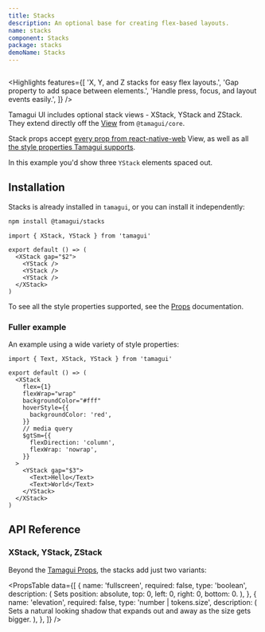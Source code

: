 ```yaml
---
title: Stacks
description: An optional base for creating flex-based layouts.
name: stacks
component: Stacks
package: stacks
demoName: Stacks
---
```


<HeroContainer>
  <StacksDemo />
</HeroContainer>

```tsx hero template=Stacks

```

<Highlights
  features={[
    'X, Y, and Z stacks for easy flex layouts.',
    'Gap property to add space between elements.',
    'Handle press, focus, and layout events easily.',
  ]}
/>

Tamagui UI includes optional stack views - XStack, YStack and ZStack. They extend directly off the [View](/docs/core/stack-and-text) from `@tamagui/core`.

Stack props accept [every prop from react-native-web](https://necolas.github.io/react-native-web/docs/view/) View, as well as all [the style properties Tamagui supports](/docs/intro/props).

In this example you'd show three `YStack` elements spaced out.

## Installation

Stacks is already installed in `tamagui`, or you can install it independently:

```bash
npm install @tamagui/stacks
```

```tsx
import { XStack, YStack } from 'tamagui'

export default () => (
  <XStack gap="$2">
    <YStack />
    <YStack />
    <YStack />
  </XStack>
)
```

To see all the style properties supported, see the [Props](/docs/intro/props) documentation.

### Fuller example

An example using a wide variety of style properties:

```tsx
import { Text, XStack, YStack } from 'tamagui'

export default () => (
  <XStack
    flex={1}
    flexWrap="wrap"
    backgroundColor="#fff"
    hoverStyle={{
      backgroundColor: 'red',
    }}
    // media query
    $gtSm={{
      flexDirection: 'column',
      flexWrap: 'nowrap',
    }}
  >
    <YStack gap="$3">
      <Text>Hello</Text>
      <Text>World</Text>
    </YStack>
  </XStack>
)
```

## API Reference

### XStack, YStack, ZStack

Beyond the [Tamagui Props](/docs/intro/props), the stacks add just two variants:

<PropsTable
  data={[
    {
      name: 'fullscreen',
      required: false,
      type: 'boolean',
      description: (
        <span>Sets position: absolute, top: 0, left: 0, right: 0, bottom: 0.</span>
      ),
    },
    {
      name: 'elevation',
      required: false,
      type: 'number | tokens.size',
      description: (
        <span>
          Sets a natural looking shadow that expands out and away as the size gets bigger.
        </span>
      ),
    },
  ]}
/>

